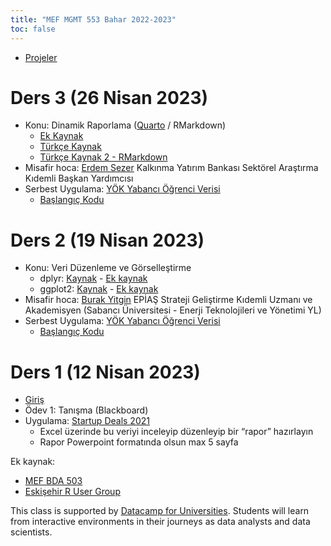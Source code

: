 ```yaml
---
title: "MEF MGMT 553 Bahar 2022-2023"
toc: false
---
```


+ [Projeler](./proje.html)

# Ders 3 (26 Nisan 2023)

+ Konu: Dinamik Raporlama ([Quarto](https://quarto.org/docs/guide/) / RMarkdown)
    + [Ek Kaynak](https://www.youtube.com/watch?v=yvi5uXQMvu4)
    + [Türkçe Kaynak](https://medium.com/@mustafacavus/quarto-yeni-nesil-dinamik-r-python-ve-julia-raporlama-arac%C4%B1-3d6705e61c37)
    + [Türkçe Kaynak 2 - RMarkdown](https://www.datasciencearth.com/r-markdown-ile-dinamik-raporlama/)
+ Misafir hoca: [Erdem Sezer](https://www.linkedin.com/in/sezererdem/) Kalkınma Yatırım Bankası Sektörel Araştırma Kıdemli Başkan Yardımcısı
+ Serbest Uygulama: [YÖK Yabancı Öğrenci Verisi](https://github.com/berkorbay/datasets/raw/master/foreign_students/foreign_students_by_nationality_2021_2022.xlsx) 
    + [Başlangıç Kodu](https://gist.github.com/berkorbay/f394bf2ea8775cf7b5316aeafd27c482#file-foreign_students_report_starter_code-qmd)


# Ders 2 (19 Nisan 2023)

+ Konu: Veri Düzenleme ve Görselleştirme
    + dplyr: [Kaynak](https://berkorbay.github.io/book-of-eda/dplyr.html) - [Ek kaynak](https://www.youtube.com/watch?v=bzrP5bOIyYI)
    + ggplot2: [Kaynak](https://berkorbay.github.io/book-of-eda/ggplot2.html) - [Ek kaynak](https://www.youtube.com/watch?v=QB8OXAzL8QE)
+ Misafir hoca: [Burak Yitgin](https://www.linkedin.com/in/burakyitgin/) EPİAŞ Strateji Geliştirme Kıdemli Uzmanı ve Akademisyen (Sabancı Üniversitesi - Enerji Teknolojileri ve Yönetimi YL)
+ Serbest Uygulama: [YÖK Yabancı Öğrenci Verisi](https://github.com/berkorbay/datasets/raw/master/foreign_students/foreign_students_by_nationality_2021_2022.xlsx) 
    + [Başlangıç Kodu](https://gist.github.com/berkorbay/f394bf2ea8775cf7b5316aeafd27c482#file-foreign_students_starter_code-r)
    

# Ders 1 (12 Nisan 2023)

+ [Giriş](./intro.html)
+ Ödev 1: Tanışma (Blackboard)
+ Uygulama: [Startup Deals 2021](https://github.com/berkorbay/datasets/raw/master/startup_deals/startup_deals_2021.xlsx)
    + Excel üzerinde bu veriyi inceleyip düzenleyip bir "rapor" hazırlayın
    + Rapor Powerpoint formatında olsun max 5 sayfa

Ek kaynak:

+ [MEF BDA 503](https://mef-bda503.github.io/fall22/)
+ [Eskişehir R User Group](https://www.youtube.com/@eskisehirrusergroup2103)


This class is supported by [Datacamp for Universities](https://www.datacamp.com/universities#classroom-form). Students will learn from interactive environments in their journeys as data analysts and data scientists.